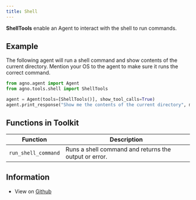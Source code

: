 ```yaml
---
title: Shell
---
```


**ShellTools** enable an Agent to interact with the shell to run commands.

## Example

The following agent will run a shell command and show contents of the current directory. 
<Note>
Mention your OS to the agent to make sure it runs the correct command.
</Note>

```python cookbook/tools/shell_tools.py
from agno.agent import Agent
from agno.tools.shell import ShellTools

agent = Agent(tools=[ShellTools()], show_tool_calls=True)
agent.print_response("Show me the contents of the current directory", markdown=True)
```

## Functions in Toolkit

| Function | Description |
|----------|-------------|
| `run_shell_command` | Runs a shell command and returns the output or error. |

## Information

- View on [Github](https://github.com/phidatahq/agno/blob/main/phi/tools/shell.py)
